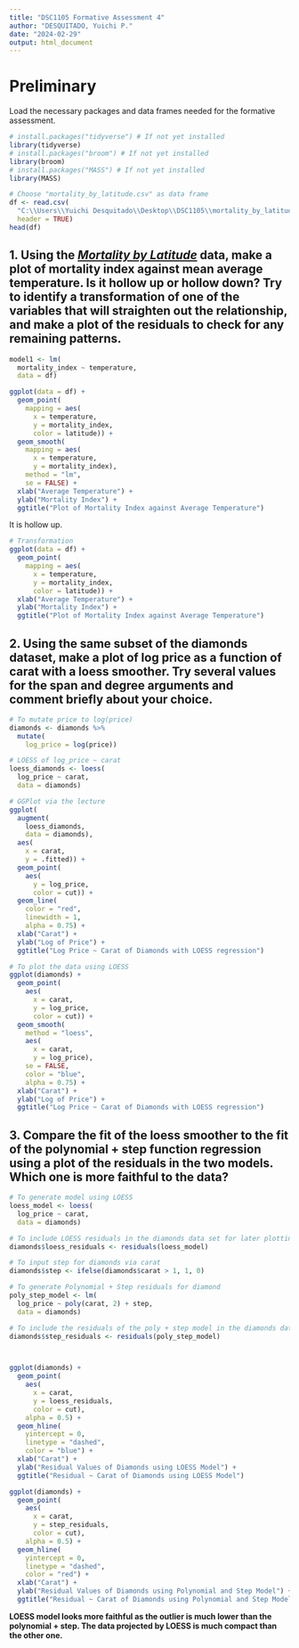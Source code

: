 ---
title: "DSC1105 Formative Assessment 4"
author: "DESQUITADO, Yuichi P."
date: "2024-02-29"
output: html_document
---

# Preliminary 

Load the necessary packages and data frames needed for the formative assessment.

```{r}
# install.packages("tidyverse") # If not yet installed
library(tidyverse)
# install.packages("broom") # If not yet installed
library(broom)
# install.packages("MASS") # If not yet installed
library(MASS)

# Choose "mortality_by_latitude.csv" as data frame
df <- read.csv(
  "C:\\Users\\Yuichi Desquitado\\Desktop\\DSC1105\\mortality_by_latitude.csv",
  header = TRUE)
head(df)
```

## 1. Using the [*Mortality by Latitude*](https://feuph.instructure.com/courses/30250/files/5542483/download?download_frd=1) data, make a plot of mortality index against mean average temperature. Is it hollow up or hollow down? Try to identify a transformation of one of the variables that will straighten out the relationship, and make a plot of the residuals to check for any remaining patterns.

```{r}
model1 <- lm(
  mortality_index ~ temperature,
  data = df)

ggplot(data = df) +
  geom_point(
    mapping = aes(
      x = temperature,
      y = mortality_index,
      color = latitude)) +
  geom_smooth(
    mapping = aes(
      x = temperature,
      y = mortality_index),
    method = "lm",
    se = FALSE) +
  xlab("Average Temperature") +
  ylab("Mortality Index") + 
  ggtitle("Plot of Mortality Index against Average Temperature")
```

It is hollow up.

```{r}
# Transformation
ggplot(data = df) +
  geom_point(
    mapping = aes(
      x = temperature,
      y = mortality_index,
      color = latitude)) +
  xlab("Average Temperature") +
  ylab("Mortality Index") + 
  ggtitle("Plot of Mortality Index against Average Temperature")
```

## 2. Using the same subset of the diamonds dataset, make a plot of log price as a function of carat with a loess smoother. Try several values for the span and degree arguments and comment briefly about your choice.

```{r}
# To mutate price to log(price)
diamonds <- diamonds %>%
  mutate(
    log_price = log(price))

# LOESS of log_price ~ carat
loess_diamonds <- loess(
  log_price ~ carat,
  data = diamonds)

# GGPlot via the lecture
ggplot(
  augment(
    loess_diamonds,
    data = diamonds),
  aes(
    x = carat,
    y = .fitted)) + 
  geom_point(
    aes(
      y = log_price,
      color = cut)) + 
  geom_line(
    color = "red",
    linewidth = 1,
    alpha = 0.75) +
  xlab("Carat") + 
  ylab("Log of Price") +
  ggtitle("Log Price ~ Carat of Diamonds with LOESS regression")

# To plot the data using LOESS
ggplot(diamonds) + 
  geom_point(
    aes(
      x = carat,
      y = log_price,
      color = cut)) + 
  geom_smooth(
    method = "loess",
    aes(
      x = carat,
      y = log_price),
    se = FALSE, 
    color = "blue",
    alpha = 0.75) +
  xlab("Carat") + 
  ylab("Log of Price") +
  ggtitle("Log Price ~ Carat of Diamonds with LOESS regression")
```

## 3. Compare the fit of the loess smoother to the fit of the polynomial + step function regression using a plot of the residuals in the two models. Which one is more faithful to the data?

```{r}
# To generate model using LOESS
loess_model <- loess(
  log_price ~ carat,
  data = diamonds)

# To include LOESS residuals in the diamonds data set for later plotting
diamonds$loess_residuals <- residuals(loess_model)

# To input step for diamonds via carat
diamonds$step <- ifelse(diamonds$carat > 1, 1, 0)

# To generate Polynomial + Step residuals for diamond
poly_step_model <- lm(
  log_price ~ poly(carat, 2) + step, 
  data = diamonds)

# To include the residuals of the poly + step model in the diamonds data set
diamonds$step_residuals <- residuals(poly_step_model)



ggplot(diamonds) + 
  geom_point(
    aes(
      x = carat,
      y = loess_residuals, 
      color = cut),
    alpha = 0.5) +
  geom_hline(
    yintercept = 0,
    linetype = "dashed",
    color = "blue") +
  xlab("Carat") + 
  ylab("Residual Values of Diamonds using LOESS Model") + 
  ggtitle("Residual ~ Carat of Diamonds using LOESS Model")

ggplot(diamonds) + 
  geom_point(
    aes(
      x = carat,
      y = step_residuals,
      color = cut),
    alpha = 0.5) +
  geom_hline(
    yintercept = 0,
    linetype = "dashed",
    color = "red") + 
  xlab("Carat") + 
  ylab("Residual Values of Diamonds using Polynomial and Step Model") + 
  ggtitle("Residual ~ Carat of Diamonds using Polynomial and Step Model")
```

**LOESS model looks more faithful as the outlier is much lower than the polynomial + step. The data projected by LOESS is much compact than the other one.**
